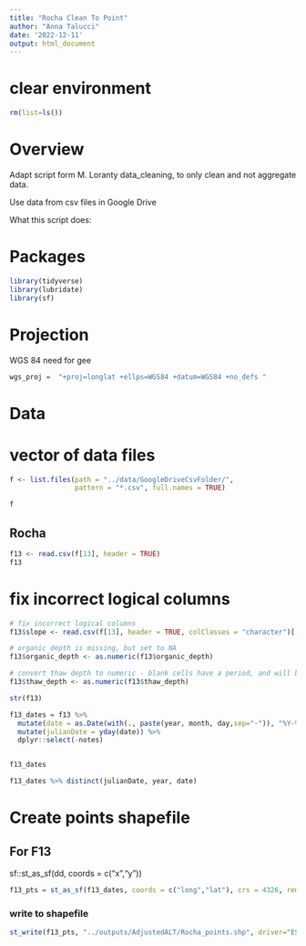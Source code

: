 ```yaml
---
title: "Rocha Clean To Point"
author: "Anna Talucci"
date: '2022-12-11'
output: html_document
---
```


# clear environment
```r
rm(list=ls())
```

# Overview

Adapt script form M. Loranty data_cleaning, to only clean and not aggregate data. 

Use data from csv files in Google Drive

What this script does:


# Packages

```r
library(tidyverse)
library(lubridate)
library(sf)
```
# Projection

WGS 84 need for gee
```r
wgs_proj =  "+proj=longlat +ellps=WGS84 +datum=WGS84 +no_defs "
```

# Data

# vector of data files
```r
f <- list.files(path = "../data/GoogleDriveCsvFolder/",
                pattern = "*.csv", full.names = TRUE)
```

```r
f
```



## Rocha
```r
f13 <- read.csv(f[13], header = TRUE)
f13
```

# fix incorrect logical columns
```r
# fix incorrect logical columns
f13$slope <- read.csv(f[13], header = TRUE, colClasses = "character")[,20]
```

```r
# organic depth is missing, but set to NA
f13$organic_depth <- as.numeric(f13$organic_depth)
```

```r
# convert thaw depth to numeric - blank cells have a period, and will be converted to NA
f13$thaw_depth <- as.numeric(f13$thaw_depth)
```

```r
str(f13)
```

```r
f13_dates = f13 %>%
  mutate(date = as.Date(with(., paste(year, month, day,sep="-")), "%Y-%m-%d")) %>%
  mutate(julianDate = yday(date)) %>%
  dplyr::select(-notes)


f13_dates
```


```r
f13_dates %>% distinct(julianDate, year, date)
```

# Create points shapefile

## For F13
sf::st_as_sf(dd, coords = c("x","y"))
```r
f13_pts = st_as_sf(f13_dates, coords = c("long","lat"), crs = 4326, remove = FALSE)
```


### write to shapefile
```r
st_write(f13_pts, "../outputs/AdjustedALT/Rocha_points.shp", driver="ESRI Shapefile")
```
